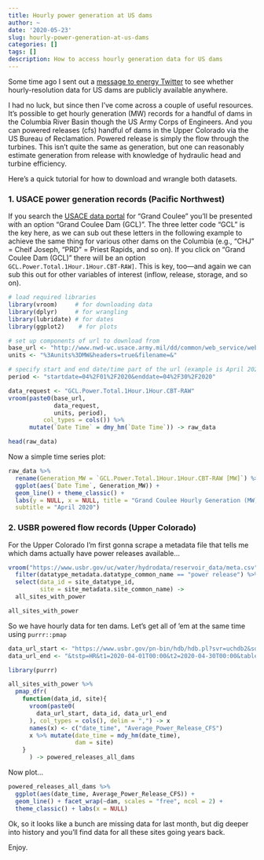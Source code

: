 ```yaml
---
title: Hourly power generation at US dams
author: ~
date: '2020-05-23'
slug: hourly-power-generation-at-us-dams
categories: []
tags: []
description: How to access hourly generation data for US dams
---
```


Some time ago I sent out a [message to energy Twitter](https://twitter.com/sean_turner/status/1241041657874624513) to see whether hourly-resolution data for US dams are publicly available anywhere.

I had no luck, but since then I've come across a couple of useful resources. It's possible to get hourly generation (MW) records for a handful of dams in the Columbia River Basin though the US Army Corps of Engineers. And you can powered releases (cfs) handful of dams in the Upper Colorado via the US Bureau of Reclamation. Powered release is simply the flow through the turbines. This isn't quite the same as generation, but one can reasonably estimate generation from release with knowledge of hydraulic head and turbine efficiency.

Here's a quick tutorial for how to download and wrangle both datasets.

### 1. USACE power generation records (Pacific Northwest)

If you search the [USACE data portal](https://www.nwd-wc.usace.army.mil/dd/common/dataquery/www/) for "Grand Coulee" you'll be presented with an option "Grand Coulee Dam (GCL)". The three letter code "GCL" is the key here, as we can sub out these letters in the following example to achieve the same thing for various other dams on the Columbia (e.g., "CHJ" = Cheif Joseph, "PRD" = Priest Rapids, and so on). If you click on "Grand Coulee Dam (GCL)" there will be an option `GCL.Power.Total.1Hour.1Hour.CBT-RAW]`. This is key, too---and again we can sub this out for other variables of interest (inflow, release, storage, and so on).

```r
# load required libraries
library(vroom)     # for downloading data
library(dplyr)     # for wrangling
library(lubridate) # for dates
library(ggplot2)    # for plots

# set up components of url to download from
base_url <- "http://www.nwd-wc.usace.army.mil/dd/common/web_service/webexec/ecsv?id="
units <- "%3Aunits%3DMW&headers=true&filename=&"

# specify start and end date/time part of the url (example is April 2020)
period <- "startdate=04%2F01%2F2020&enddate=04%2F30%2F2020"

data_request <- "GCL.Power.Total.1Hour.1Hour.CBT-RAW"
vroom(paste0(base_url,
             data_request,
             units, period),
          col_types = cols()) %>% 
      mutate(`Date Time` = dmy_hm(`Date Time`)) -> raw_data

head(raw_data)
```

Now a simple time series plot:

```r
raw_data %>% 
  rename(Generation_MW = `GCL.Power.Total.1Hour.1Hour.CBT-RAW [MW]`) %>% 
  ggplot(aes(`Date Time`, Generation_MW)) +
  geom_line() + theme_classic() +
  labs(y = NULL, x = NULL, title = "Grand Coulee Hourly Generation (MW)",
  subtitle = "April 2020")
```



### 2. USBR powered flow records (Upper Colorado)

For the Upper Colorado I'm first gonna scrape a metadata file that tells me which dams actually have power releases available...

```r
vroom("https://www.usbr.gov/uc/water/hydrodata/reservoir_data/meta.csv") %>% 
  filter(datatype_metadata.datatype_common_name == "power release") %>% 
  select(data_id = site_datatype_id,
         site = site_metadata.site_common_name) ->
  all_sites_with_power

all_sites_with_power
```

So we have hourly data for ten dams. Let's get all of 'em at the same time using `purrr::pmap`

```r
data_url_start <- "https://www.usbr.gov/pn-bin/hdb/hdb.pl?svr=uchdb2&sdi="
data_url_end <- "&tstp=HR&t1=2020-04-01T00:00&t2=2020-04-30T00:00&table=R&mrid=0&format=88"

library(purrr)

all_sites_with_power %>% 
  pmap_dfr(
    function(data_id, site){
      vroom(paste0(
        data_url_start, data_id, data_url_end
      ), col_types = cols(), delim = ",") -> x
      names(x) <- c("date_time", "Average_Power_Release_CFS")
      x %>% mutate(date_time = mdy_hm(date_time),
                   dam = site)
    }
      ) -> powered_releases_all_dams
```

Now plot...

```r
powered_releases_all_dams %>% 
  ggplot(aes(date_time, Average_Power_Release_CFS)) +
  geom_line() + facet_wrap(~dam, scales = "free", ncol = 2) +
  theme_classic() + labs(x = NULL)
```

Ok, so it looks like a bunch are missing data for last month, but dig deeper into history and you'll find data for all these sites going years back.

Enjoy.





